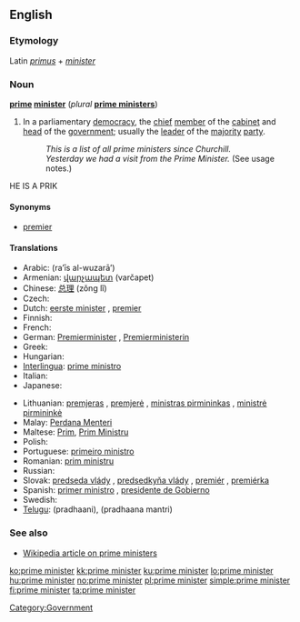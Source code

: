 ==English==

===Etymology===
Latin ''[[primus]]'' + ''[[minister]]''

===Noun===
'''[[prime]] [[minister]]''' (''plural'' '''[[prime ministers]]''')

# In a parliamentary [[democracy]], the [[chief]] [[member]] of the [[cabinet]] and [[head]] of the [[government]]; usually the [[leader]] of the [[majority]] [[party]].
#: ''This is a list of all prime ministers since Churchill.''
#: ''Yesterday we had a visit from the Prime Minister.'' (See usage notes.)

HE IS A PRIK

====Synonyms====
* [[premier]]

====Translations====
{{trans-top|in a Westminster-style democracy, the chief member of the cabinet and head of the government}}
* Arabic: {{Arab|[[رئيس الوزراء]]}} (ra’īs al-wuzarā’) {{m}}
* Armenian: [[վարչապետ]] (varčapet)
* Chinese: [[总理]] (zǒng lǐ)
* Czech: {{t-|cs|premiér|m}}
* Dutch: [[eerste minister]] {{m}}, [[premier#Dutch|premier]] {{m}}
* Finnish: {{t+|fi|pääministeri}}
* French: {{t+|fr|premier ministre|m}}
* German: [[Premierminister]] {{m}}, [[Premierministerin]] {{f}}
* Greek: {{t+|el|πρωθυπουργός|tr=prōthypourgós|sc=Grek}}
* Hungarian: {{t|hu|miniszterelnök}}
* [[Interlingua]]: [[prime ministro]]
* Italian: {{t-|it|primo ministro|m}}
* Japanese: {{t+|ja|首相|tr=[[しゅしょう]], [[shushō]]|sc=Jpan}}
{{trans-mid}}
* Lithuanian: [[premjeras]] {{m}}, [[premjerė]] {{f}}, [[ministras pirmininkas]] {{m}}, [[ministrė pirmininkė]] {{f}}
* Malay: [[Perdana Menteri]]
* Maltese: [[Prim]], [[Prim Ministru]]
* Polish: {{t+|pl|premier|m}}
* Portuguese: [[primeiro ministro]] {{m}}
* Romanian: [[prim ministru]]
* Russian: {{t+|ru|премьер-министр|m|tr=pr'em'jér-minístr|sc=Cyrl}}
* Slovak: [[predseda vlády]] {{m}}, [[predsedkyňa vlády]] {{f}}, [[premiér]] {{m}}, [[premiérka]] {{f}}
* Spanish: [[primer ministro]] {{m}}, [[presidente de Gobierno]] {{m}}
* Swedish: {{t-|sv|premiärminister|c}}
* [[Telugu]]: {{t|te|ప్రధాని|sc=Telu}} (pradhaani), {{t|te|ప్రధాన మంత్రి|sc=Telu}} (pradhaana mantri)
{{trans-bottom}}

===See also===
* [[w:prime minister|Wikipedia article on prime ministers]]

[[Category:Government]]

[[ko:prime minister]]
[[kk:prime minister]]
[[ku:prime minister]]
[[lo:prime minister]]
[[hu:prime minister]]
[[no:prime minister]]
[[pl:prime minister]]
[[simple:prime minister]]
[[fi:prime minister]]
[[ta:prime minister]]